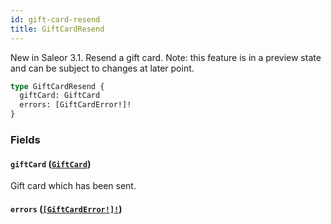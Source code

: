 ```yaml
---
id: gift-card-resend
title: GiftCardResend
---
```


New in Saleor 3.1. Resend a gift card. Note: this feature is in a preview state and can be subject to changes at later point.

```graphql
type GiftCardResend {
  giftCard: GiftCard
  errors: [GiftCardError!]!
}
```

### Fields

#### `giftCard` ([`GiftCard`](../../../developer/api-reference/objects/gift-card))

Gift card which has been sent.

#### `errors` ([`[GiftCardError!]!`](../../../developer/api-reference/objects/gift-card-error))
